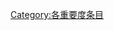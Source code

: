 {{catmore1|[[Wikipedia:农业专题|Wikipedia:农业专题]]}}
{{Articles by Importance|topic=农业|project=农业|format=toc}}
{{emptycat}}

[[Category:各重要度条目|Category:各重要度条目]]